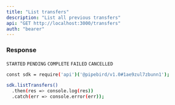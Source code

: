 ```yaml
---
title: "List transfers"
description: "List all previous transfers"
api: "GET http://localhost:3000/transfers"
auth: "bearer"
---
```


### Response

<ResponseField name="content" type="array of objects">
<Expandable title="Toggle object">

<ResponseField name="id" type="number"></ResponseField>

<ResponseField name="shareId" type="number"></ResponseField>

<ResponseField name="createdAt" type="string"></ResponseField>

<ResponseField name="status" type="string">

`STARTED` `PENDING` `COMPLETE` `FAILED` `CANCELLED`

</ResponseField>

<ResponseField name="result" type="object">
<Expandable title="columns properties">

<ResponseField name="finalizedAt" type="string"></ResponseField>

<ResponseField name="obejctUrl" type="string"></ResponseField>

</Expandable>
</ResponseField>

</Expandable>
</ResponseField>

<RequestExample>

```bash Example Request
const sdk = require('api')('@pipebird/v1.0#1ae9zul7zbunn1');

sdk.listTransfers()
  .then(res => console.log(res))
  .catch(err => console.error(err));
```

</RequestExample>
